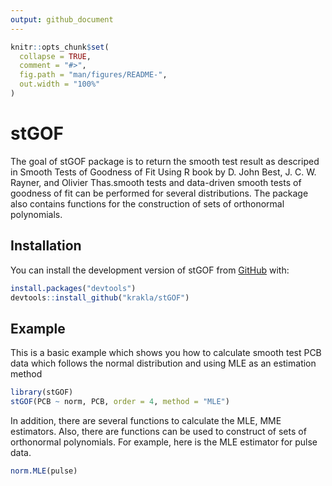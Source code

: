 ```yaml
---
output: github_document
---
```


<!-- README.md is generated from README.Rmd. Please edit that file -->

```r
knitr::opts_chunk$set(
  collapse = TRUE,
  comment = "#>",
  fig.path = "man/figures/README-",
  out.width = "100%"
)
```

# stGOF

<!-- badges: start -->
<!-- badges: end -->

The goal of stGOF package is to return the smooth test result as descriped in 
 Smooth Tests of Goodness of Fit Using R book by D. John Best, J. C. W. Rayner,
 and Olivier Thas.smooth tests and data-driven smooth tests of goodness of fit 
 can be performed for several distributions. The package also contains functions
 for the construction of sets of orthonormal polynomials.

## Installation

You can install the development version of stGOF from [GitHub](https://github.com/krakla/stGOF) with:

``` r
install.packages("devtools")
devtools::install_github("krakla/stGOF")
```

## Example

This is a basic example which shows you how to calculate smooth test PCB data
 which follows the normal distribution and using MLE as an estimation method

```r
library(stGOF)
stGOF(PCB ~ norm, PCB, order = 4, method = "MLE")
```

In addition, there are several functions to calculate the MLE, MME estimators.
Also, there are functions can be used to construct of sets of orthonormal 
polynomials. For example, here is the MLE estimator for pulse data.

```r
norm.MLE(pulse)
```
